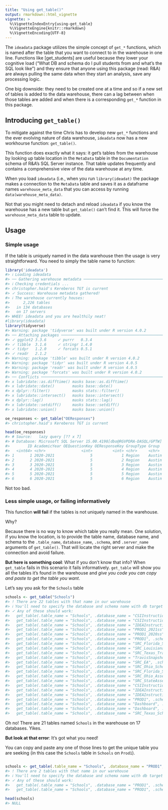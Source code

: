 ```yaml
---
title: "Using get_table()"
output: rmarkdown::html_vignette
vignette: >
  %\VignetteIndexEntry{using-get_table}
  %\VignetteEngine{knitr::rmarkdown}
  %\VignetteEncoding{UTF-8}
---
```




The `ideadata` package utilizes the simple concept of `get_*` functions, which is named after the table that you want to connect to in the warehouse in one line.  Functions like [get_students] are useful because they lower your cognitive load ("What DB and schema do I pull students from and what's the SQL look like") and they ensure that anyone using this package (read: R&A) are always pulling the same data when they start an analysis, save any processing logic.

One big downside: they need to be created one at a time and so if a new set of tables is added to the data warehouse, there can a lag between when those tables are added and when there is a corresponding `get_*` function in this package.

## Introducing `get_table()`

To mitigate against the time Chris has to develop new `get_*` functions and the ever evolving nature of data warehouse, `ideadata` now has a new workhourse function: `get_table()`.

This function does exactly what it says: it get's tables from the warehouse by looking up table location in the `MetaData` table in the `Documentation` schema of R&A's SQL Server instance.  That table updates frequently and contains a comprehensive view of the data warehouse at any time.

When you load `ideadata` (i.e., when you run `library(ideadat)` the package makes a connection  to the `MetaData` table and saves it as a dataframe names `warehouse_meta_data` that you can access by running `data(warehouse_meta_data)`. 

Not that you might need to detach and reload `ideadata` if you know the warehouse has a new table but `get_table()` can't find it.  This will force the `warehouse_meta_data` table to update. 

## Usage

### Simple usage
If the table is uniquely named in the data warehouse then the usage is very straightforward. You need to simply the table name to function:


```r
library('ideadata')
#> ℹ Loading ideadata
#> ── Gathering warehouse metadata ─────────────────────────────────────────────── ideadata 3.0.1 ──
#> ℹ Checking credentials ...
#> christopher.haid's Kereberos TGT is current
#> ✓ Success: Warehouse metadata gathered!
#> ℹ The warehouse currently houses:
#>      2,226 tables
#>   in 134 databases
#>   on 17 servers
#> WHEE! ideadata and you are healthily neat!
#library(ideadata)
library(tidyverse)
#> Warning: package 'tidyverse' was built under R version 4.0.2
#> ── Attaching packages ──────────────────────────────────────────────────────── tidyverse 1.3.1 ──
#> ✓ ggplot2 3.3.6     ✓ purrr   0.3.4
#> ✓ tibble  3.1.6     ✓ stringr 1.4.0
#> ✓ tidyr   1.2.0     ✓ forcats 0.5.1
#> ✓ readr   2.1.2
#> Warning: package 'tibble' was built under R version 4.0.2
#> Warning: package 'tidyr' was built under R version 4.0.5
#> Warning: package 'readr' was built under R version 4.0.5
#> Warning: package 'forcats' was built under R version 4.0.2
#> ── Conflicts ─────────────────────────────────────────────────────────── tidyverse_conflicts() ──
#> x lubridate::as.difftime() masks base::as.difftime()
#> x lubridate::date()        masks base::date()
#> x dplyr::filter()          masks stats::filter()
#> x lubridate::intersect()   masks base::intersect()
#> x dplyr::lag()             masks stats::lag()
#> x lubridate::setdiff()     masks base::setdiff()
#> x lubridate::union()       masks base::union()

oe_responses <- get_table("OEResponses")
#> christopher.haid's Kereberos TGT is current

head(oe_responses)
#> # Source:   lazy query [?? x 7]
#> # Database: Microsoft SQL Server 15.00.4198[dbo@RGVPDRA-DASQL/GPTW]
#>        ID AcademicYear OEQuestionKey OEResponseKey GroupType Group  Response                     
#>   <int64> <chr>                <int>         <int> <chr>     <chr>  <chr>                        
#> 1       1 2020-2021                5             1 Region    Austin "I would not change a thing;…
#> 2       2 2020-2021                5             2 Region    Austin "As a new teacher I had hear…
#> 3       3 2020-2021                5             3 Region    Austin "Choose locations more caref…
#> 4       4 2020-2021                5             4 Region    Austin "At my previous campus, I wo…
#> 5       5 2020-2021                5             5 Region    Austin "To treat it's employees lik…
#> 6       6 2020-2021                5             6 Region    Austin "More check-ins with manager"
```
Not too bad.

### Less simple usage, or failing informatively
This function **will fail** if the tables is not uniquely named in the warehouse. 

Why? 

Because there is no way to know which table you really mean.  One solution, if you know the location, is to provide the table name, database name, and schema to the `.table_name`, `database_name`,  `.schema`, and `.server_name` arguments of `get_table()`.  That will locate the right server and make the connection and avoid failure.

**But here is something cool**: What if you don't know that info? When `get_table` fails in this scenario it fails informatively.  `get_table` will show you all the tables it's found in the warehouse and *give you code you can copy and paste to get the table you want*.

Let's say you ask for the `Schools` table


```r
schools <- get_table("Schools")
#> ! There are 22 tables with that name in our warehouse
#> ℹ You'll need to specify the database and schema name with db target.
#> ✓ Any of these should work:
#>   get_table(.table_name = "Schools", .database_name = "CSIInstruction", .schema = "dbo", .server_name = "1064618-SQLDI")
#>   get_table(.table_name = "Schools", .database_name = "CSIInstructionStage", .schema = "dbo", .server_name = "1064618-SQLDI")
#>   get_table(.table_name = "Schools", .database_name = "IDEAInstruction", .schema = "dbo", .server_name = "1064618-SQLDI")
#>   get_table(.table_name = "Schools", .database_name = "PROD1_2021ss", .schema = "Schools", .server_name = "1065574-SQLPRD1")
#>   get_table(.table_name = "Schools", .database_name = "PROD1_2020ss", .schema = "Schools", .server_name = "1065574-SQLPRD1")
#>   get_table(.table_name = "Schools", .database_name = "PROD1", .schema = "Schools", .server_name = "RGVPDSD-DWPRD1")
#>   get_table(.table_name = "Schools", .database_name = "SRC_Florida_Schools", .schema = "Powerschool", .server_name = "RGVPDSD-DWSRC1")
#>   get_table(.table_name = "Schools", .database_name = "SRC_Louisiana_Schools", .schema = "Powerschool", .server_name = "RGVPDSD-DWSRC1")
#>   get_table(.table_name = "Schools", .database_name = "SRC_Texas_Travis_Schools", .schema = "Skyward", .server_name = "RGVPDSD-DWSRC1")
#>   get_table(.table_name = "Schools", .database_name = "TravisSnapshotData", .schema = "MidLand.PM", .server_name = "RGVPDSD-DWSRC1")
#>   get_table(.table_name = "Schools", .database_name = "SRC_EA", .schema = "dbo", .server_name = "RGVPDSD-DWSRC2")
#>   get_table(.table_name = "Schools", .database_name = "SRC_Ohio_Schools", .schema = "Powerschool", .server_name = "RGVPDSD-DWSRC1")
#>   get_table(.table_name = "Schools", .database_name = "SRC_Florida_Schools_Focus_Dev", .schema = "Focus", .server_name = "RGVPDSD-DWSRC1")
#>   get_table(.table_name = "Schools", .database_name = "SRC_Ohio_Assessments", .schema = "Edcite", .server_name = "RGVPDSD-DWSRC2")
#>   get_table(.table_name = "Schools", .database_name = "SRC_StateAssessments", .schema = "dbo", .server_name = "RGVPDSD-DWSRC2")
#>   get_table(.table_name = "Schools", .database_name = "CSIInstructionDebug", .schema = "dbo", .server_name = "1064618-SQLDI")
#>   get_table(.table_name = "Schools", .database_name = "IDEAInstructionDebug", .schema = "dbo", .server_name = "1064618-SQLDI")
#>   get_table(.table_name = "Schools", .database_name = "IDEAInstructionStage", .schema = "dbo", .server_name = "1064618-SQLDI")
#>   get_table(.table_name = "Schools", .database_name = "PROD1", .schema = "Schools", .server_name = "1065574-SQLPRD1")
#>   get_table(.table_name = "Schools", .database_name = "Dashboard", .schema = "dbo", .server_name = "791150-HQVRA")
#>   get_table(.table_name = "Schools", .database_name = "Dashboard", .schema = "dbo", .server_name = "RGVPDRA-DASQL")
#>   get_table(.table_name = "Schools", .database_name = "SRC_Texas_Schools", .schema = "Powerschool", .server_name = "RGVPDSD-DWSRC1")
```

Oh no! There are 21 tables named `Schools` in the warehouse on 17 databases.  Yikes.

**But look at that error**: It's got what you need!

You can copy and paste any one of those lines to get the unique table you are seeking (in this case the `Schools` table in `Schools` on `Prod1`).


```r

schools <- get_table(.table_name = "Schools", .database_name = "PROD1", .schema = "Schools")
#> ! There are 2 tables with that name in our warehouse
#> ℹ You'll need to specify the database and schema name with db target.
#> ✓ Any of these should work:
#>   get_table(.table_name = "Schools", .database_name = "PROD1", .schema = "Schools", .server_name = "RGVPDSD-DWPRD1")
#>   get_table(.table_name = "Schools", .database_name = "PROD1", .schema = "Schools", .server_name = "1065574-SQLPRD1")

head(schools)
#> NULL
```




